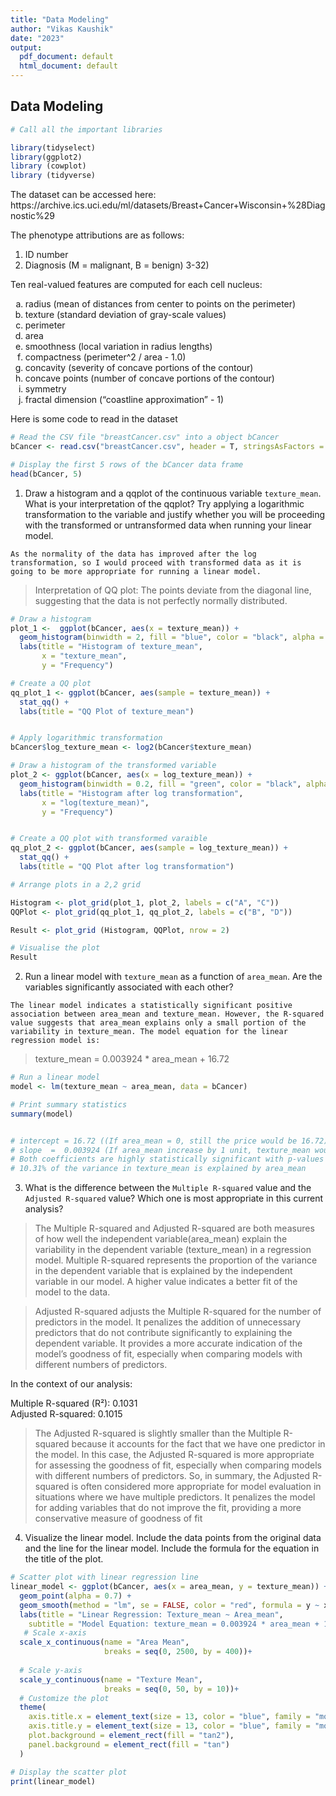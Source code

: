 ---
title: "Data Modeling"
author: "Vikas Kaushik"
date: "2023"
output:
  pdf_document: default
  html_document: default
---

## Data Modeling 

```{r}
# Call all the important libraries

library(tidyselect)
library(ggplot2)
library (cowplot)
library (tidyverse)

```


The dataset can be accessed here: https://archive.ics.uci.edu/ml/datasets/Breast+Cancer+Wisconsin+%28Diagnostic%29

The phenotype attributions are as follows: 

1) ID number
2) Diagnosis (M = malignant, B = benign)
3-32)

Ten real-valued features are computed for each cell nucleus:

a) radius (mean of distances from center to points on the perimeter)
b) texture (standard deviation of gray-scale values)
c) perimeter
d) area
e) smoothness (local variation in radius lengths)
f) compactness (perimeter^2 / area - 1.0)
g) concavity (severity of concave portions of the contour)
h) concave points (number of concave portions of the contour)
i) symmetry
j) fractal dimension ("coastline approximation" - 1)

Here is some code to read in the dataset

```{r}
# Read the CSV file "breastCancer.csv" into a object bCancer
bCancer <- read.csv("breastCancer.csv", header = T, stringsAsFactors = T)

# Display the first 5 rows of the bCancer data frame
head(bCancer, 5)

```


1. Draw a histogram and a qqplot of the continuous variable `texture_mean`. What is your interpretation of the qqplot? Try applying a logarithmic transformation to the variable and justify whether you will be proceeding with the transformed or untransformed data when running your linear model. 

`As the normality of the data has improved after the log transformation, so I would proceed with transformed data as it is going to be more appropriate for running a linear model.`

> Interpretation of QQ plot: The points deviate from the diagonal line, suggesting that the data is not perfectly normally distributed.

```{r}
# Draw a histogram
plot_1 <-  ggplot(bCancer, aes(x = texture_mean)) +
  geom_histogram(binwidth = 2, fill = "blue", color = "black", alpha = 0.7) +
  labs(title = "Histogram of texture_mean",
       x = "texture_mean",
       y = "Frequency")

# Create a QQ plot
qq_plot_1 <- ggplot(bCancer, aes(sample = texture_mean)) +
  stat_qq() +
  labs(title = "QQ Plot of texture_mean")


# Apply logarithmic transformation
bCancer$log_texture_mean <- log2(bCancer$texture_mean)

# Draw a histogram of the transformed variable
plot_2 <- ggplot(bCancer, aes(x = log_texture_mean)) +
  geom_histogram(binwidth = 0.2, fill = "green", color = "black", alpha = 0.7) +
  labs(title = "Histogram after log transformation",
       x = "log(texture_mean)",
       y = "Frequency")


# Create a QQ plot with transformed varaible
qq_plot_2 <- ggplot(bCancer, aes(sample = log_texture_mean)) +
  stat_qq() +
  labs(title = "QQ Plot after log transformation")

# Arrange plots in a 2,2 grid

Histogram <- plot_grid(plot_1, plot_2, labels = c("A", "C"))
QQPlot <- plot_grid(qq_plot_1, qq_plot_2, labels = c("B", "D"))

Result <- plot_grid (Histogram, QQPlot, nrow = 2)

# Visualise the plot
Result

```


2. Run a linear model with `texture_mean` as a function of `area_mean`. Are the variables significantly associated with each other? 

`The linear model indicates a statistically significant positive association between area_mean and texture_mean. However, the R-squared value suggests that area_mean explains only a small portion of the variability in texture_mean. The model equation for the linear regression model is:`

> texture_mean = 0.003924 * area_mean + 16.72

```{r}
# Run a linear model
model <- lm(texture_mean ~ area_mean, data = bCancer)

# Print summary statistics
summary(model)


# intercept = 16.72 ((If area_mean = 0, still the price would be 16.72)
# slope  =  0.003924 (If area_mean increase by 1 unit, texture_mean would increase by 0.003924 unit
# Both coefficients are highly statistically significant with p-values much smaller than 0.05.
# 10.31% of the variance in texture_mean is explained by area_mean

```

3. What is the difference between the `Multiple R-squared` value and the `Adjusted R-squared` value? Which one is most appropriate in this current analysis? 

> The Multiple R-squared and Adjusted R-squared are both measures of how well the independent variable(area_mean) explain the variability in the dependent variable (texture_mean) in a regression model. Multiple R-squared represents the proportion of the variance in the dependent variable that is explained by the independent variable in our model. A higher value indicates a better fit of the model to the data. 

> Adjusted R-squared adjusts the Multiple R-squared for the number of predictors in the model. It penalizes the addition of unnecessary predictors that do not contribute significantly to explaining the dependent variable. It provides a more accurate indication of the model's goodness of fit, especially when comparing models with different numbers of predictors.

In the context of our analysis:

Multiple R-squared (R²): 0.1031   
Adjusted R-squared: 0.1015

> The Adjusted R-squared is slightly smaller than the Multiple R-squared because it accounts for the fact that we have one predictor in the model. In this case, the Adjusted R-squared is more appropriate for assessing the goodness of fit, especially when comparing models with different numbers of predictors. So, in summary, the Adjusted R-squared is often considered more appropriate for model evaluation in situations where we have multiple predictors. It penalizes the model for adding variables that do not improve the fit, providing a more conservative measure of goodness of fit



4. Visualize the linear model. Include the data points from the original data and the line for the linear model. Include the formula for the equation in the title of the plot. 


```{r}

# Scatter plot with linear regression line
linear_model <- ggplot(bCancer, aes(x = area_mean, y = texture_mean)) +
  geom_point(alpha = 0.7) +
  geom_smooth(method = "lm", se = FALSE, color = "red", formula = y ~ x) +
  labs(title = "Linear Regression: Texture_mean ~ Area_mean", 
    subtitle = "Model Equation: texture_mean = 0.003924 * area_mean + 16.72")+
   # Scale x-axis 
  scale_x_continuous(name = "Area Mean",
                     breaks = seq(0, 2500, by = 400))+
  
  # Scale y-axis
  scale_y_continuous(name = "Texture Mean",
                     breaks = seq(0, 50, by = 10))+
  # Customize the plot
  theme(
    axis.title.x = element_text(size = 13, color = "blue", family = "mono"),
    axis.title.y = element_text(size = 13, color = "blue", family = "mono"),
    plot.background = element_rect(fill = "tan2"),
    panel.background = element_rect(fill = "tan")
  )

# Display the scatter plot
print(linear_model)
  

```



